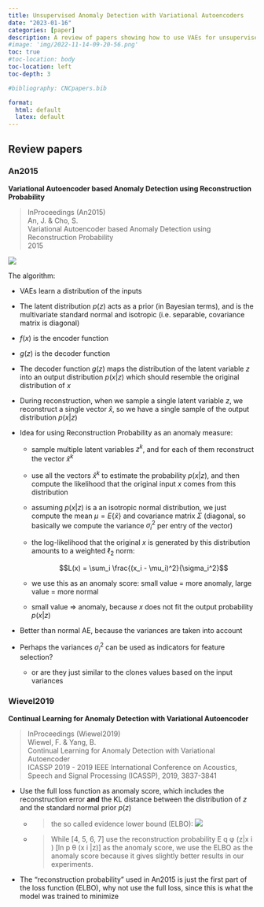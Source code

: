 ```yaml
---
title: Unsupervised Anomaly Detection with Variational Autoencoders
date: "2023-01-16"
categories: [paper]
description: A review of papers showing how to use VAEs for unsupervised anomaly detection
#image: 'img/2022-11-14-09-20-56.png'
toc: true
#toc-location: body
toc-location: left
toc-depth: 3

#bibliography: CNCpapers.bib

format:
  html: default
  latex: default
---
```



## Review papers

### An2015

**Variational Autoencoder based Anomaly Detection using Reconstruction Probability**  

> InProceedings (An2015)  
> An, J. & Cho, S.  
> Variational Autoencoder based Anomaly Detection using Reconstruction Probability  
> 2015  

![](img/2023-01-16-17-17-52.png)

The algorithm:

- VAEs learn a distribution of the inputs
- The latent distribution $p(z)$ acts as a prior (in Bayesian terms), and is the multivariate standard normal and isotropic (i.e. separable, covariance matrix is diagonal)
- $f(x)$ is the encoder function
- $g(z)$ is the decoder function
- The decoder function $g(z)$ maps the distribution of the latent variable $z$ into an output distribution $p(x|z)$ which should resemble the original distribution of $x$
- During reconstruction, when we sample a single latent variable $z$, we reconstruct a single vector $\hat{x}$, so we have a single sample of the output distribution $p(x|z)$
- Idea for using Reconstruction Probability as an anomaly measure:
  - sample multiple latent variables $z^k$, and for each of them reconstruct the vector $\hat{x}^k$
  - use all the vectors $\hat{x}^k$ to estimate the probability $p(x|z)$, and then compute the likelihood that the original input $x$ comes from this distribution
  - assuming $p(x|z)$ is a an isotropic normal distribution, we just compute the mean $\mu = E \lbrace \hat{x} \rbrace$ and covariance matrix $\Sigma$ (diagonal, so basically we compute the variance $\sigma_i^2$ per entry of the vector)
  - the log-likelihood that the original $x$ is generated by this distribution amounts to a weighted $\ell_2$ norm: 
  
    $$L(x) = \sum_i \frac{(x_i - \mu_i)^2}{\sigma_i^2}$$

  - we use this as an anomaly score: small value  = more anomaly, large value = more normal
  - small value => anomaly, because $x$ does not fit the output probability $p(x|z)$

- Better than normal AE, because the variances are taken into account 

- Perhaps the variances $\sigma_i^2$ can be used as indicators for feature selection?
  - or are they just similar to the clones  values based on the input variances

### Wievel2019

**Continual Learning for Anomaly Detection with Variational Autoencoder**

> InProceedings (Wiewel2019)  
> Wiewel, F. & Yang, B.  
> Continual Learning for Anomaly Detection with Variational Autoencoder  
> ICASSP 2019 - 2019 IEEE International Conference on Acoustics, Speech and Signal Processing (ICASSP), 2019, 3837-3841  

- Use the full loss function as anomaly score, which includes the reconstruction error **and** the KL distance between the distribution of $z$ and the standard normal prior $p(z)$

  - > the so called evidence lower bound (ELBO):
    > ![](img/2023-01-16-17-50-43.png)
  - > While [4, 5, 6, 7]
    > use the reconstruction probability E q φ (z|x i ) [ln p θ (x i |z)] as
    > the anomaly score, we use the ELBO as the anomaly score
    > because it gives slightly better results in our experiments.

- The "reconstruction probability" used in An2015 is just the first part of the loss function (ELBO), why not use the full loss, since this is what the model was trained to minimize